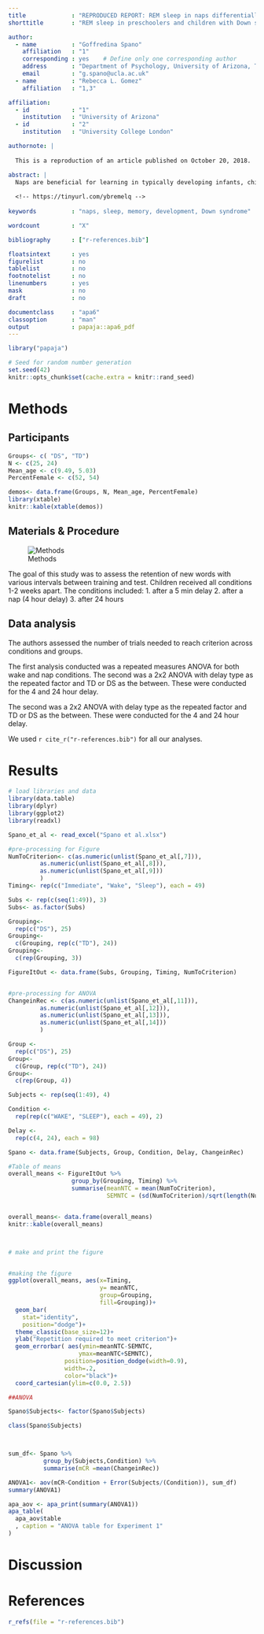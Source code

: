 ```yaml
---
title             : "REPRODUCED REPORT: REM sleep in naps differentially relates to memory consolidation in typical preschoolers and children with Down syndrome."
shorttitle        : "REM sleep in preschoolers and children with Down syndrome"

author: 
  - name          : "Goffredina Spano"
    affiliation   : "1"
    corresponding : yes    # Define only one corresponding author
    address       : "Department of Psychology, University of Arizona, Tucson, AZ 85821"
    email         : "g.spano@ucla.ac.uk"
  - name          : "Rebecca L. Gomez"
    affiliation   : "1,3"

affiliation:
  - id            : "1"
    institution   : "University of Arizona"
  - id            : "2"
    institution   : "University College London"

authornote: |
  
  This is a reproduction of an article published on October 20, 2018. 

abstract: |
  Naps are beneficial for learning in typically developing infants, children, and adults. They show greater retention when a delay between training and test contains sleep then when it is a comparable period of wake. However, individuals with Down syndrome have a high rate of disordered sleep than seen in the typical population. Do they experience the same benefits of sleep on learning? The current experiment suggests they do not. While typically developing preschoolers showed more retention after a period filled with sleep, children with Down syndrome had greater retention after a period of wakefulness. 
 
  <!-- https://tinyurl.com/ybremelq -->
  
keywords          : "naps, sleep, memory, development, Down syndrome"

wordcount         : "X"

bibliography      : ["r-references.bib"]

floatsintext      : yes
figurelist        : no
tablelist         : no
footnotelist      : no
linenumbers       : yes
mask              : no
draft             : no

documentclass     : "apa6"
classoption       : "man"
output            : papaja::apa6_pdf
---
```


```r
library("papaja")
```

```r
# Seed for random number generation
set.seed(42)
knitr::opts_chunk$set(cache.extra = knitr::rand_seed)
```



# Methods



## Participants

```r

Groups<- c( "DS", "TD")
N <- c(25, 24)
Mean_age <- c(9.49, 5.03)
PercentFemale <- c(52, 54)

demos<- data.frame(Groups, N, Mean_age, PercentFemale)
library(xtable)
knitr::kable(xtable(demos))

```


## Materials & Procedure 

![Methods](C:\Users\mhorger\Documents\GitHub\Reproducible-Report_Horger\methods.PNG)



The goal of this study was to assess the retention of new words with various intervals between training and test. Children received all conditions 1-2 weeks apart. The conditions included:
1. after a 5 min delay
2. after a nap (4 hour delay)
3. after 24 hours

## Data analysis
The authors assessed the number of trials needed to reach criterion across conditions and groups. 

The first analysis conducted was a repeated measures ANOVA for both wake and nap conditions. The second was a 2x2 ANOVA with delay type as the repeated factor and TD or DS as the between. These were conducted for the 4 and 24 hour delay.

The second was a 2x2 ANOVA with delay type as the repeated factor and TD or DS as the between. These were conducted for the 4 and 24 hour delay. 


We used `r cite_r("r-references.bib")` for all our analyses.


# Results

```r
# load libraries and data
library(data.table)
library(dplyr)
library(ggplot2)
library(readxl)

Spano_et_al <- read_excel("Spano et al.xlsx")

#pre-processing for Figure 
NumToCriterion<- c(as.numeric(unlist(Spano_et_al[,7])),
         as.numeric(unlist(Spano_et_al[,8])),
         as.numeric(unlist(Spano_et_al[,9]))
         )
Timing<- rep(c("Immediate", "Wake", "Sleep"), each = 49)

Subs <- rep(c(seq(1:49)), 3)
Subs<- as.factor(Subs)

Grouping<-
  rep(c("DS"), 25)
Grouping<-
  c(Grouping, rep(c("TD"), 24))
Grouping<- 
  c(rep(Grouping, 3))

FigureItOut <- data.frame(Subs, Grouping, Timing, NumToCriterion)


#pre-processing for ANOVA
ChangeinRec <- c(as.numeric(unlist(Spano_et_al[,11])),
         as.numeric(unlist(Spano_et_al[,12])),
         as.numeric(unlist(Spano_et_al[,13])),
         as.numeric(unlist(Spano_et_al[,14]))
         )

Group <- 
  rep(c("DS"), 25)
Group<-
  c(Group, rep(c("TD"), 24))
Group<- 
  c(rep(Group, 4))

Subjects <- rep(seq(1:49), 4) 

Condition <- 
  rep(rep(c("WAKE", "SLEEP"), each = 49), 2)

Delay <- 
  rep(c(4, 24), each = 98)

Spano <- data.frame(Subjects, Group, Condition, Delay, ChangeinRec)

#Table of means 
overall_means <- FigureItOut %>%
                  group_by(Grouping, Timing) %>%
                  summarise(meanNTC = mean(NumToCriterion),
                            SEMNTC = (sd(NumToCriterion)/sqrt(length(NumToCriterion))))


overall_means<- data.frame(overall_means)
knitr::kable(overall_means)




```

```r
# make and print the figure


#making the figure 
ggplot(overall_means, aes(x=Timing,
                          y= meanNTC, 
                          group=Grouping,
                          fill=Grouping))+
  geom_bar( 
    stat="identity",
    position="dodge")+
  theme_classic(base_size=12)+
  ylab("Repetition required to meet criterion")+
  geom_errorbar( aes(ymin=meanNTC-SEMNTC,
                    ymax=meanNTC+SEMNTC),
                position=position_dodge(width=0.9),
                width=.2,
                color="black")+
  coord_cartesian(ylim=c(0.0, 2.5))
```



```r

##ANOVA 

Spano$Subjects<- factor(Spano$Subjects)

class(Spano$Subjects)



sum_df<- Spano %>%
          group_by(Subjects,Condition) %>%
          summarise(mCR =mean(ChangeinRec))

ANOVA1<- aov(mCR~Condition + Error(Subjects/(Condition)), sum_df)
summary(ANOVA1)

apa_aov <- apa_print(summary(ANOVA1))
apa_table(
  apa_aov$table
  , caption = "ANOVA table for Experiment 1"
)


```

# Discussion


\newpage

# References
```r
r_refs(file = "r-references.bib")
```

\begingroup
\setlength{\parindent}{-0.5in}
\setlength{\leftskip}{0.5in}

<div id = "refs"></div>
\endgroup
